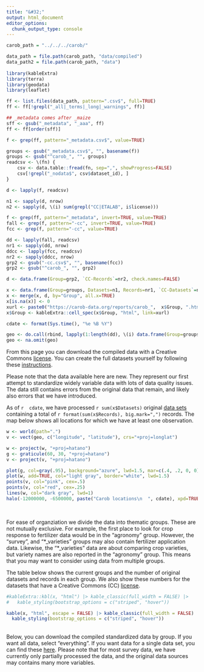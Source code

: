```yaml
---
title: "&#32;"
output: html_document
editor_options: 
  chunk_output_type: console
---
```


```r
carob_path = "../../../carob/"

data_path = file.path(carob_path, "data/compiled")
data_path2 = file.path(carob_path, "data")
  
library(kableExtra)
library(terra)
library(geodata)
library(leaflet)

ff <- list.files(data_path, pattern=".csv$", full=TRUE)
ff <- ff[!grepl("_all|_terms|_long|_warnings", ff)]

## _metadata comes after _maize
sff <- gsub("_metadata", "_aaa", ff)
ff <- ff[order(sff)]

f <- grep(ff, pattern="_metadata.csv$", value=TRUE)

groups <- gsub("_metadata.csv$", "", basename(f))
groups <- gsub("^carob_", "", groups)
readcsv <- \(fn) {
	csv <- data.table::fread(fn, sep=",", showProgress=FALSE)
	csv[!grepl("_nodata$", csv$dataset_id), ]
}

d <- lapply(f, readcsv)

n1 <- sapply(d, nrow)
n2 <- sapply(d, \(i) sum(grepl("CC|ETALAB", i$license)))

f <- grep(ff, pattern="_metadata", invert=TRUE, value=TRUE)
fall <- grep(f, pattern="-cc", invert=TRUE, value=TRUE)
fcc <- grep(f, pattern="-cc", value=TRUE)

dd <- lapply(fall, readcsv)
nr1 <- sapply(dd, nrow)
ddcc <- lapply(fcc, readcsv)
nr2 <- sapply(ddcc, nrow)
grp2 <- gsub("-cc.csv$", "", basename(fcc))
grp2 <- gsub("^carob_", "", grp2)

d <- data.frame(Group=grp2, `CC-Records`=nr2, check.names=FALSE)

x <- data.frame(Group=groups, Datasets=n1, Records=nr1, `CC-Datasets`=n2, check.names=FALSE)
x <- merge(x, d, by="Group", all.x=TRUE)
x[is.na(x)] <- 0
xurl <- paste0("https://carob-data.org/reports/carob_",  x$Group, ".html")
x$Group <- kableExtra::cell_spec(x$Group, "html", link=xurl)

cdate <- format(Sys.time(), "%e %B %Y")

geo <- do.call(rbind, lapply(1:length(dd), \(i) data.frame(Group=groups[i], dd[[i]][, c("country", "longitude", "latitude")]))) |> unique()
geo <- na.omit(geo)

```


From this page you can download the compiled data with a Creative Commons [license](licenses.html). You can create the full datasets yourself by following these [instructions](compile.html). 

Please note that the data available here are new. They represent our first attempt to standardize widely variable data with lots of data quality issues. The data still contains errors from the original data that remain, and likely also errors that we have introduced. 

As of `r  cdate`, we have processed `r sum(x$Datasets)` original [data sets](done.html) containing a total of `r format(sum(x$Records), big.mark=",")` records. The map below shows all locations for which we have at least one observation.

```r
w <- world(path=".")
v <- vect(geo, c("longitude", "latitude"), crs="+proj=longlat")

w <- project(w, "+proj=hatano")
g <- graticule(60, 30, "+proj=hatano")
v <- project(v, "+proj=hatano")

plot(g, col=gray(.95), background="azure", lwd=1.5, mar=c(.4, .2, 0, 0), lab.cex=.4)
plot(w, add=TRUE, col="light gray", border="white", lwd=1.5)
points(v, col="pink", cex=.5)
points(v, col="red", cex=.25)
lines(w, col="dark gray", lwd=1)
halo(-12000000, -6500000, paste("Carob locations\n  ", cdate), xpd=TRUE, cex=.6)
``` 

<br>

For ease of organziation we divide the data into thematic groups. These are not mutually exclusive. For example, the first place to look for crop response to fertilizer data would be in the "agronomy" group. However, the "survey", and "*_varieties" groups may also contain fertilizer application data. Likewise, the "*_varieties" data are about comparing crop varieties, but variety names are also reported in the "agronomy" group. This means that you may want to consider using data from multiple groups. 

The table below shows the current groups and the number of original datasets and records in each group. We also show these numbers for the datasets that have a Creative Commons (CC) [license](licenses.html). 

```r
#kableExtra::kbl(x, "html") |> kable_classic(full_width = FALSE) |>
#   kable_styling(bootstrap_options = c("striped", "hover"))

kable(x, "html", escape = FALSE) |> kable_classic(full_width = FALSE) |>
  kable_styling(bootstrap_options = c("striped", "hover")) 
```
</br>
Below, you can download the compiled standardized data by group. If you want all data, select "everything". If you want data for a single data set, you can find these [here](done.html). Please note that for most survey data, we have currently only partially processed the data, and the original data sources may contains many more variables.
</br>
